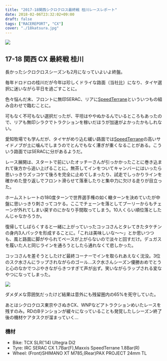 ---
title: "2017-18関西シクロクロス最終戦 桂川レースレポート"
date: 2018-02-06T23:32:02+09:00
draft: false
tags: ["RACEREPORT", "CX"]
cover: "./18katsura.jpg"
---

![ ](https://farm5.staticflickr.com/4606/25227062527_7211e5c5f7_c.jpg)

## 17-18 関西 CX 最終戦 桂川

長かったシクロクロスシーズンも2月になっていよいよ終盤。

毎年ドロドロの桂川だが今年は珍しくドライな路面（当社比）になり、タイヤ選択に迷いながら平日を過ごすことに。

色々悩んだ末、フロントに無印SERAC、リアに[SpeedTerrane](http://amzn.to/2Fd1SiG)といういつもの組み合わせで臨むことに。

可もなく不可もない選択だったが、平坦はややぬかるんでいるところもあったので、リアも無印シラクでトラクションを稼いだほうが加速がよかったかもしれない。

愛知牧場でも学んだが、タイヤがめり込む緩い路面では[SpeedTerrane](http://amzn.to/2Fd1SiG)の高いサイドノブが土に噛んでしまうのでとんでもなく漕ぎが重くなることがある。こういう路面ではSERACに分があるようだ。

レース展開は、スタートで前にいたオッチーさんが引っかかったことに巻き込まれて後方から追い上げることに。無茶してインをついてキャンバーにはいったら思いっきりズッコケて後ろを完全に止めてしまったり、試走でしっかりラインを確かめた登り返しでフロント滑らせて落車したりと集中力に欠ける走りが目立った。

ホームストレートの180度ターンで世界選手権の如く轍ターンを決めていたが中盤に思いっきり刺さってコケる。ここでチェーンを落としてプーリーからもチェーンが外れてしまい戻すのにかなり手間取ってしまう。10人くらい順位落としたんじゃなかろうか。

復帰してしばらくすると一緒に上がっていったコッコさんとタレてきたタケチンの身内3人パックを形成することに。「これは美味しいな～～」とか思いつつも、風と路面に脚がやられてペースが上がらないので淡々と回すだけ。デュガスを履いた人と同じラインを通ろうとしたら通れなくて悲しかった。

コッコさんを差そうとしたけど最終コーナーでインを取られあえなく沈没。3位のスク水さんにラップされながらのゴール…スク水さんシーズン優勝おめでとうと心のなかでつぶやきながらきつすぎて声が出ず。笑いながらラップされる変なやつになってしまった。

![ ](https://farm5.staticflickr.com/4625/39199981445_28e33427d9_c.jpg)

ダメダメな雰囲気だったけど結果は意外にも残留圏内の65%を死守していた。

あとはシクロクロス東京やさぬきCX、WNPなどアトラクションめいたレースを残すのみ。RDのBテンションが緩々になっていることも発覚したしシーズン終了後の機材ケアタスクが溜まっていく…

### 機材

- Bike: TCX SLR('14) Ultegra Di2
- Tyre: IRC SERAC CX 1.7Bar(F),Maxxis SpeedTerrane 1.8Bar(R)
- Wheel: (Front)SHIMANO XT M785,(Rear)PAX PROJECT 24mm TL
